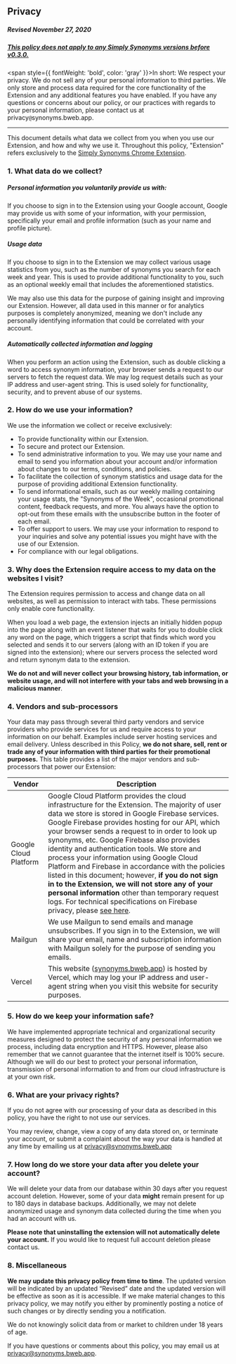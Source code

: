 
<Layout mdx textJustified textSmallGray title='Privacy Policy'>

## Privacy

<h5 style={{ textAlign: 'center' }}>Revised November 27, 2020</h5>

  <h5 style={{ textAlign: 'center' }}><u>This policy does not apply to any Simply Synonyms versions before v0.3.0.</u></h5>

<span style={{ fontWeight: 'bold', color: 'gray' }}>In short: We respect your privacy. We do not sell any of your personal information to third parties. We only store and process data required for the core functionality of the Extension and any additional features you have enabled. If you have any questions or concerns about our policy, or our practices with regards to your personal information, please contact us at privacy<code>&#64;</code>synonyms.bweb.app.</span>

  ---

This document details what data we collect from you when you use our Extension, and how and why we use it. Throughout this policy, "Extension" refers exclusively to the [Simply Synonyms Chrome Extension](https://chrome.google.com/webstore/detail/simply-synonyms/hapeijdlgbbhjmijhmgggnakcgdcpfap).

### 1. What data do we collect?

##### Personal information you voluntarily provide us with:

If you choose to sign in to the Extension using your Google account, Google may provide us with some of your information, with your permission, specifically your email and profile information (such as your name and profile picture).

##### Usage data

If you choose to sign in to the Extension we may collect various usage statistics from you, such as the number of synonyms you search for each week and year. This is used to provide additional functionality to you, such as an optional weekly email that includes the aforementioned statistics.

We may also use this data for the purpose of gaining insight and improving our Extension. However, all data used in this manner or for analytics purposes is completely anonymized, meaning we don't include any personally identifying information that could be correlated with your account.

##### Automatically collected information and logging

When you perform an action using the Extension, such as double clicking a word to access synonym information, your browser sends a request to our servers to fetch the request data. We may log request details such as your IP address and user-agent string. This is used solely for functionality, security, and to prevent abuse of our systems.

### 2. How do we use your information?

We use the information we collect or receive exclusively:

+ To provide functionality within our Extension.
+ To secure and protect our Extension.
+ To send administrative information to you. We may use your name and email to send you information about your account and/or information about changes to our terms, conditions, and policies.
+ To facilitate the collection of synonym statistics and usage data for the purpose of providing additional Extension functionality.
+ To send informational emails, such as our weekly mailing containing your usage stats, the "Synonyms of the Week", occasional promotional content, feedback requests, and more. You always have the option to opt-out from these emails with the unsubscribe button in the footer of each email.
+ To offer support to users. We may use your information to respond to your inquiries and solve any potential issues you might have with the use of our Extension.
+ For compliance with our legal obligations.

### 3. Why does the Extension require access to my data on the websites I visit?

  The Extension requires permission to access and change data on all websites, as well as permission to interact with tabs. These permissions only enable core functionality.

  When you load a web page, the extension injects an initially hidden popup into the page along with an event listener that waits for you to double click any word on the page, which triggers a script that finds which word you selected and sends it to our servers (along with an ID token if you are signed into the extension); where our servers process the selected word and return synonym data to the extension.

  **We do not and will never collect your browsing history, tab information, or website usage, and will not interfere with your tabs and web browsing in a malicious manner**.

### 4. Vendors and sub-processors

Your data may pass through several third party vendors and service providers who provide services for us and require access to your information on our behalf. Examples include server hosting services and email delivery. Unless described in this Policy, **we do not share, sell, rent or trade any of your information with third parties for their promotional purposes.** This table provides a list of the major vendors and sub-processors that power our Extension:

  | Vendor      | Description |
  | ----------- | ----------- |
  | Google Cloud Platform | Google Cloud Platform provides the cloud infrastructure for the Extension. The majority of user data we store is stored in Google Firebase services. Google Firebase provides hosting for our API, which your browser sends a request to in order to look up synonyms, etc. Google Firebase also provides identity and authentication tools. We store and process your information using Google Cloud Platform and Firebase in accordance with the policies listed in this document; however, **if you do not sign in to the Extension, we will not store any of your personal information** other than temporary request logs. For technical specifications on Firebase privacy, please [see here](https://firebase.google.com/support/privacy). |
  | Mailgun | We use Mailgun to send emails and manage unsubscribes. If you sign in to the Extension, we will share your email, name and subscription information with Mailgun solely for the purpose of sending you emails.  |
  | Vercel | This website ([synonyms.bweb.app](https://synonyms.bweb.app/)) is hosted by Vercel, which may log your IP address and user-agent string when you visit this website for security purposes. |

### 5. How do we keep your information safe?

  We have implemented appropriate technical and organizational security measures designed to protect the security of any personal information we process, including data encryption and HTTPS. However, please also remember that we cannot guarantee that the internet itself is 100% secure. Although we will do our best to protect your personal information, transmission of personal information to and from our cloud infrastructure is at your own risk.

### 6. What are your privacy rights?

  If you do not agree with our processing of your data as described in this policy, you have the right to not use our services.

You may review, change, view a copy of any data stored on, or terminate your account, or submit a complaint about the way your data is handled at any time by emailing us at [privacy@synonyms.bweb.app](mailto:privacy@synonyms.bweb.app)

### 7. How long do we store your data after you delete your account?

We will delete your data from our database within 30 days after you request account deletion. However, some of your data **might** remain present for up to 180 days in database backups. Additionally, we may not delete anonymized usage and synonym data collected during the time when you had an account with us.

**Please note that uninstalling the extension will not automatically delete your account.** If you would like to request full account deletion please contact us.


### 8. Miscellaneous

  **We may update this privacy policy from time to time**. The updated version will be indicated by an updated “Revised” date and the updated version will be effective as soon as it is accessible. If we make material changes to this privacy policy, we may notify you either by prominently posting a notice of such changes or by directly sending you a notification.

  We do not knowingly solicit data from or market to children under 18 years of age.

  If you have questions or comments about this policy, you may email us at [privacy@synonyms.bweb.app](mailto:privacy@synonyms.bweb.app).

</Layout>
